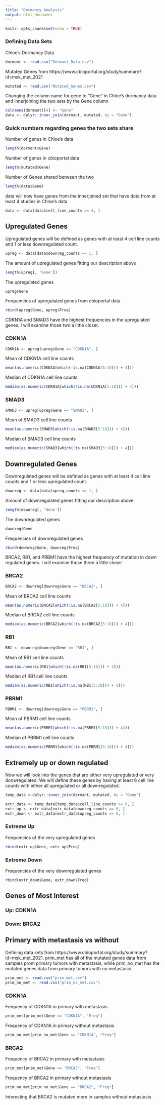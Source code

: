 ```yaml
---
title: "Dormancy_Analysis"
output: html_document
---
```


```r
knitr::opts_chunk$set(echo = TRUE)
```

### Defining Data Sets

Chloe's Dormancy Data
```r
dormant <- read.csv("Dormant_Data.csv")
```

Mutated Genes from https://www.cbioportal.org/study/summary?id=msk_met_2021
```r
mutated <- read.csv("Mutated_Genes.csv")
```

Changing the column name for gene to "Gene" in Chloe's dormancy data and innerjoining the two sets by the Gene column
```r
colnames(dormant)[4] <- "Gene"
data <- dplyr::inner_join(dormant, mutated, by = "Gene")

```

### Quick numbers regarding genes the two sets share

Number of genes in Chloe's data
```r
length(dormant$Gene)
```

Number of genes in cbioportal data
```r
length(mutated$Gene)
```

Number of Genes shared between the two

```r
length(data$Gene)
```

data will now have genes from the innerjoined set that have data from at least 4 studies in Chloe's data
```r
data <- data[data$cell_line_counts >= 4, ]
```

## Upregulated Genes
Upregulated genes will be defined as genes with at least 4 cell line counts and 1 or less downregulated count.
```r
upreg <- data[data$downreg_counts <= 1, ]
```

The amount of upregulated genes fitting our description above
```r
length(upreg[, 'Gene'])
```

The upregulated genes
```r
upreg$Gene
```

Frequencies of upregulated genes from cbioportal data
```r
rbind(upreg$Gene, upreg$Freq)
```
CDKN1A and SMAD3 have the highest frequencies in the upregulated genes. I will examine those two a little closer.

### CDKN1A

```r
CDKN1A <- upreg[upreg$Gene == "CDKN1A", ]
```

Mean of CDKN1A cell line counts
```r
mean(as.numeric(CDKN1A[which(!is.na(CDKN1A[5:18])) + 4]))
```

Median of CDKN1A cell line counts
```r
median(as.numeric(CDKN1A[which(!is.na(CDKN1A[5:18])) + 4]))

```
### SMAD3

```r
SMAD3 <- upreg[upreg$Gene == "SMAD3", ]
```

Mean of SMAD3 cell line counts
```r
mean(as.numeric(SMAD3[which(!is.na(SMAD3[5:18])) + 4]))
```
Median of SMAD3 cell line counts
```r
median(as.numeric(SMAD3[which(!is.na(SMAD3[5:18])) + 4]))
```


## Downregulated Genes
Downregulated genes will be defined as genes with at least 4 cell line counts and 1 or less upregulated count.
```r
downreg <- data[data$upreg_counts <= 1, ]
```

Amount of downregulated genes fitting our description above
```r
length(downreg[, 'Gene'])
```

The downregulated genes
```r
downreg$Gene
```


Frequencies of downregulated genes

```r

rbind(downreg$Gene, downreg$Freq)

```

BRCA2, RB1, and PRBM1 have the highest frequency of mutation in down regulated genes. I will examine those three a little closer

### BRCA2
```r
BRCA2 <- downreg[downreg$Gene == "BRCA2", ]
```

Mean of BRCA2 cell line counts
```r
mean(as.numeric(BRCA2[which(!is.na(BRCA2[5:18])) + 4]))
```

Median of BRCA2 cell line counts
```r
median(as.numeric(BRCA2[which(!is.na(BRCA2[5:18])) + 4]))
```

### RB1

```r
RB1 <- downreg[downreg$Gene == "RB1", ]
```

Mean of RB1 cell line counts
```r
mean(as.numeric(RB1[which(!is.na(RB1[5:18])) + 4]))
```

Median of RB1 cell line counts
```r
median(as.numeric(RB1[which(!is.na(RB1[5:18])) + 4]))
```

### PBRM1

```r
PBRM1 <- downreg[downreg$Gene == "PBRM1", ]
```

Mean of PBRM1 cell line counts
```r
mean(as.numeric(PBRM1[which(!is.na(PBRM1[5:18])) + 4]))
```

Median of PBRM1 cell line counts
```r
median(as.numeric(PBRM1[which(!is.na(PBRM1[5:18])) + 4]))
```


## Extremely up or down regulated
Now we will look into the genes that are either very upregulated or very donwregulated. We will define these genes by having at least 6 cell line counts with either all upregulated or all downregulated. 
```r
temp_data <-dplyr::inner_join(dormant, mutated, by = "Gene")

extr_data <- temp_data[temp_data$cell_line_counts >= 6, ]
extr_up <- extr_data[extr_data$downreg_counts == 0, ]
extr_down <- extr_data[extr_data$upreg_counts == 0, ]

```

### Extreme Up
Frequencies of the very upregulated genes
```r

rbind(extr_up$Gene, extr_up$Freq)

```

### Extreme Down
Frequencies of the very downregulated genes
```r

rbind(extr_down$Gene, extr_down$Freq)

```

## Genes of Most Interest

### Up: CDKN1A

### Down: BRCA2

## Primary with metastasis vs without 

Defining data sets from https://www.cbioportal.org/study/summary?id=msk_met_2021. prim_met has all of the mutated genes data from samples prom primary tumors with metastasis, while prim_no_met has the mutated genes data from primary tumors with no metastasis
```r

prim_met <- read.csv("prim_met.csv")
prim_no_met <- read.csv("prim_no_met.csv")

```

### CDKN1A

Frequency of CDKN1A in primary with metastasis
```r
prim_met[prim_met$Gene == "CDKN1A", "Freq"]
```

Frequency of CDKN1A in primary without metastasis
```r
prim_no_met[prim_no_met$Gene == "CDKN1A", "Freq"]

```

### BRCA2

Frequency of BRCA2 in primary with metastasis
```r
prim_met[prim_met$Gene == "BRCA2", "Freq"]
```

Frequency of BRCA2 in primary without metastasis
```r
prim_no_met[prim_no_met$Gene == "BRCA2", "Freq"]
```

Interesting that BRCA2 is mutated more in samples without metastasis